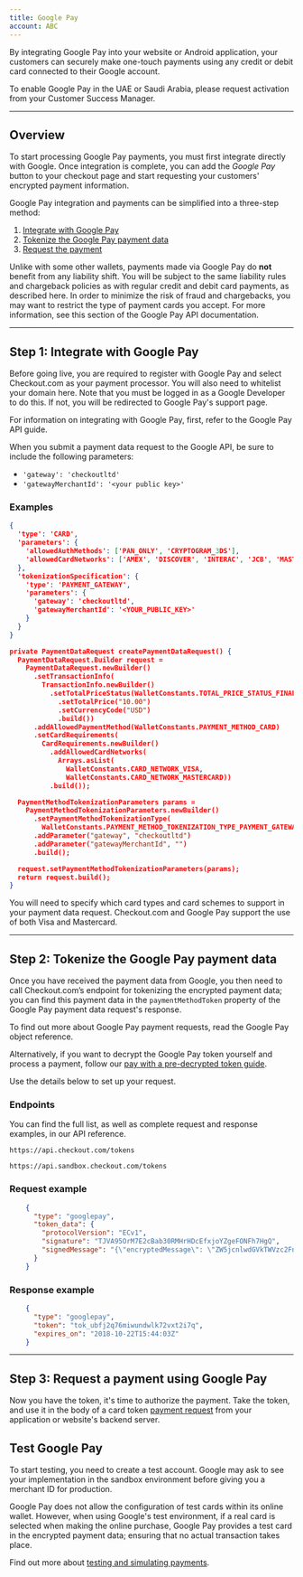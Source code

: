 ```yaml
---
title: Google Pay
account: ABC
---
```


By integrating Google Pay into your website or Android application, your customers can securely make one-touch payments using any credit or debit card connected to their Google account.

<TipBox variant="info">

To enable Google Pay in the UAE or Saudi Arabia, please request activation from your Customer Success Manager.

</TipBox>

---

## Overview

To start processing Google Pay payments, you must first integrate directly with Google. Once integration is complete, you can add the _Google Pay_ button to your checkout page and start requesting your customers' encrypted payment information.

Google Pay integration and payments can be simplified into a three-step method:

1.  [Integrate with Google Pay](/payments/payment-methods/wallets/google-pay#Step_1:_Integrate_with_Google_Pay)
2.  [Tokenize the Google Pay payment data](/payments/payment-methods/wallets/google-pay#Step_2:_Tokenize_the_Google_Pay_payment_data)
3.  [Request the payment](/payments/payment-methods/wallets/google-pay#Step_3:_Request_a_payment_using_Google_Pay)

<TipBox variant="note" title="There is no liability shift!">

Unlike with some other wallets, payments made via Google Pay do **not** benefit from any liability shift. You will be subject to the same liability rules and chargeback policies as with regular credit and debit card payments, as described <ExternalLink href="https://support.google.com/pay/merchants/answer/6288992?hl=en-GB" >here</ExternalLink>. In order to minimize the risk of fraud and chargebacks, you may want to restrict the type of payment cards you accept. For more information, see <ExternalLink href="https://developers.google.com/pay/api/web/reference/object" >this section</ExternalLink> of the Google Pay API documentation.

</TipBox>

---

## Step 1: Integrate with Google Pay

<TipBox variant="note">

Before going live, you are required to register with <ExternalLink href="https://services.google.com/fb/forms/googlepayAPIenable/" >Google Pay</ExternalLink> and select Checkout.com as your payment processor. You will also need to <ExternalLink href="https://payments.developers.google.com/signup" >whitelist your domain here</ExternalLink>. Note that you must be logged in as a Google Developer to do this. If not, you will be redirected to Google Pay's support page.

</TipBox>

<TipBox>

For information on integrating with Google Pay, first, refer to the <ExternalLink href="https://developers.google.com/pay/api/overview" >Google Pay API guide</ExternalLink>.

</TipBox>

When you submit a payment data request to the Google API, be sure to include the following parameters:

- `'gateway': 'checkoutltd'`
- `'gatewayMerchantId': '<your public key>'`

### Examples

<tabs>
  <tab title="Google Pay API request (web)" active>

```json withBorder={false}
{
  'type': 'CARD',
  'parameters': {
    'allowedAuthMethods': ['PAN_ONLY', 'CRYPTOGRAM_3DS'],
    'allowedCardNetworks': ['AMEX', 'DISCOVER', 'INTERAC', 'JCB', 'MASTERCARD', 'VISA']
  },
  'tokenizationSpecification': {
    'type': 'PAYMENT_GATEWAY',
    'parameters': {
      'gateway': 'checkoutltd',
      'gatewayMerchantId': '<YOUR_PUBLIC_KEY>'
    }
  }
}
```

  </tab>
  <tab title="Google Pay API request (Android)">

```json withBorder={false}
private PaymentDataRequest createPaymentDataRequest() {
  PaymentDataRequest.Builder request =
    PaymentDataRequest.newBuilder()
      .setTransactionInfo(
        TransactionInfo.newBuilder()
          .setTotalPriceStatus(WalletConstants.TOTAL_PRICE_STATUS_FINAL)
            .setTotalPrice("10.00")
            .setCurrencyCode("USD")
            .build())
      .addAllowedPaymentMethod(WalletConstants.PAYMENT_METHOD_CARD)                     .addAllowedPaymentMethod(WalletConstants.PAYMENT_METHOD_TOKENIZED_CARD)
      .setCardRequirements(
        CardRequirements.newBuilder()
          .addAllowedCardNetworks(
            Arrays.asList(
              WalletConstants.CARD_NETWORK_VISA,
              WalletConstants.CARD_NETWORK_MASTERCARD))
          .build());

  PaymentMethodTokenizationParameters params =
    PaymentMethodTokenizationParameters.newBuilder()
      .setPaymentMethodTokenizationType(
        WalletConstants.PAYMENT_METHOD_TOKENIZATION_TYPE_PAYMENT_GATEWAY)
      .addParameter("gateway", "checkoutltd")
      .addParameter("gatewayMerchantId", "")
      .build();

  request.setPaymentMethodTokenizationParameters(params);
  return request.build();
}
```

  </tab>
</tabs>


<TipBox variant="info">

You will need to specify which card types and card schemes to support in your payment data request. Checkout.com and Google Pay support the use of both Visa and Mastercard.

</TipBox>

---

## Step 2: Tokenize the Google Pay payment data

Once you have received the payment data from Google, you then need to call Checkout.com’s endpoint for tokenizing the encrypted payment data; you can find this payment data in the `paymentMethodToken` property of the Google Pay payment data request's response.

To find out more about Google Pay payment requests, read the <ExternalLink href="https://developers.google.com/pay/api/web/object-reference" >Google Pay object reference</ExternalLink>.

<TipBox variant="note">

Alternatively, if you want to decrypt the Google Pay token yourself and process a payment, follow our [pay with a pre-decrypted token guide](/payments/payment-methods/wallets/google-pay/pay-with-a-pre-decrypted-google-pay-token).

</TipBox>

Use the details below to set up your request.

### Endpoints

You can find the full list, as well as complete request and response examples, in our <ExternalLink href="https://api-reference.checkout.com" >API reference</ExternalLink>.


<tabs>
<tab title="Live" active>
<LineCodeWrapper type="post">

`https://api.checkout.com/tokens`

</LineCodeWrapper>
</tab>
<tab title="Sandbox">
<LineCodeWrapper type="post">

`https://api.sandbox.checkout.com/tokens`

</LineCodeWrapper>
</tab>
</tabs>

### Request example

```json
    {
      "type": "googlepay",
      "token_data": {
        "protocolVersion": "ECv1",
        "signature": "TJVA95OrM7E2cBab30RMHrHDcEfxjoYZgeFONFh7HgQ",
        "signedMessage": "{\"encryptedMessage\": \"ZW5jcnlwdGVkTWVzc2FnZQ==\", \"ephemeralPublicKey\": \"ZXBoZW1lcmFsUHVibGljS2V5\", \"tag\": \"c2lnbmF0dXJl\"}"
      }
    }
```

### Response example

```json
    {
      "type": "googlepay",
      "token": "tok_ubfj2q76miwundwlk72vxt2i7q",
      "expires_on": "2018-10-22T15:44:03Z"
    }
```

---

## Step 3: Request a payment using Google Pay

Now you have the token, it's time to authorize the payment. Take the token, and use it in the body of a card token [payment request](/payments/accept-payments/request-a-card-payment) from your application or website's backend server.

## Test Google Pay

<TipBox variant="note">

To start testing, you need to <ExternalLink href="https://www.checkout.com/get-test-account" >create a test account</ExternalLink>. Google may ask to see your implementation in the sandbox environment before giving you a merchant ID for production.

</TipBox>

Google Pay does not allow the configuration of test cards within its online wallet. However, when using Google's test environment, if a real card is selected when making the online purchase, Google Pay provides a test card in the encrypted payment data; ensuring that no actual transaction takes place.

<TipBox>

Find out more about [testing and simulating payments](/testing).

</TipBox>
